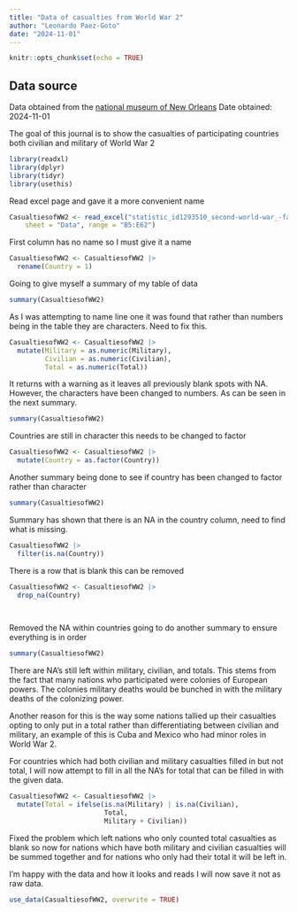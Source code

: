 ```yaml
---
title: "Data of casualties from World War 2"
author: "Leonardo Paez-Goto"
date: "2024-11-01"
---
```


```r
knitr::opts_chunk$set(echo = TRUE)
```

## Data source

Data obtained from the [national museum of New Orleans](https://www.nationalww2museum.org/students-teachers/student-resources/research-starters/research-starters-worldwide-deaths-world-war)
Date obtained: 2024-11-01

The goal of this journal is to show the casualties of participating countries both civilian and military of World War 2
```r
library(readxl)
library(dplyr)
library(tidyr)
library(usethis)
```

Read excel page and gave it a more convenient name
```r
CasualtiesofWW2 <- read_excel("statistic_id1293510_second-world-war_-fatalities-per-country-1939-1945 Original.xlsx", 
    sheet = "Data", range = "B5:E62")
```
First column has no name so I must give it a name

```r
CasualtiesofWW2 <- CasualtiesofWW2 |> 
  rename(Country = 1)

```


Going to give myself a summary of my table of data

```r
summary(CasualtiesofWW2)


```

As I was attempting to name line one it was found that rather than numbers being in the table they are characters. Need to fix this.

```r
CasualtiesofWW2 <- CasualtiesofWW2 |>
  mutate(Military = as.numeric(Military), 
         Civilian = as.numeric(Civilian),
         Total = as.numeric(Total))


```
 
It returns with a warning as it leaves all previously blank spots with NA. However, the characters have been changed to numbers. As can be seen in the next summary.

```r
summary(CasualtiesofWW2)
```
Countries are still in character this needs to be changed to factor

```r
CasualtiesofWW2 <- CasualtiesofWW2 |>
  mutate(Country = as.factor(Country))

```

Another summary being done to see if country has been changed to factor rather than character

```r
summary(CasualtiesofWW2)

```
Summary has shown that there is an NA in the country column, need to find what is missing.

```r
CasualtiesofWW2 |> 
  filter(is.na(Country))
```
There is a row that is blank this can be removed

```r
CasualtiesofWW2 <- CasualtiesofWW2 |>
  drop_na(Country)

  
```
Removed the NA within countries going to do another summary to ensure everything is in order

```r
summary(CasualtiesofWW2)

```
There are NA's still left within military, civilian, and totals. This stems from the fact that many nations who participated were colonies of European powers. The colonies military deaths would be bunched in with the military deaths of the colonizing power. 

Another reason for this is the way some nations tallied up their casualties opting to only put in a total rather than differentiating between civilian and military, an example of this is Cuba and Mexico who had minor roles in World War 2. 

For countries which had both civilian and military casualties filled in but not total, I will now attempt to fill in all the NA's for total that can be filled in with the given data. 

```r
CasualtiesofWW2 <- CasualtiesofWW2 |>
  mutate(Total = ifelse(is.na(Military) | is.na(Civilian), 
                        Total,
                        Military + Civilian))


```

Fixed the problem which left nations who only counted total casualties as blank so now for nations which have both military and civilian casualties will be summed together and for nations who only had their total it will be left in. 

I'm happy with the data and how it looks and reads I will now save it not as raw data. 

```r
use_data(CasualtiesofWW2, overwrite = TRUE)
```
